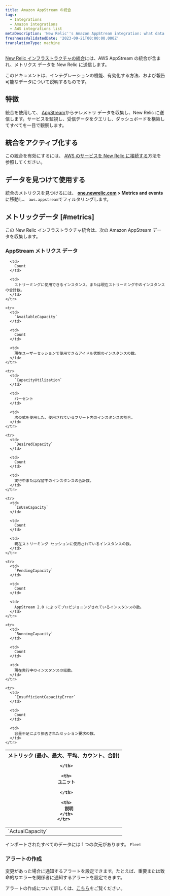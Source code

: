 ```yaml
---
title: Amazon AppStream の統合
tags:
  - Integrations
  - Amazon integrations
  - AWS integrations list
metaDescription: 'New Relic''s Amazon AppStream integration: what data it reports and how to enable it.'
freshnessValidatedDate: '2023-09-21T00:00:00.000Z'
translationType: machine
---
```


[New Relic インフラストラクチャの統合](/docs/infrastructure/integrations-getting-started/getting-started/introduction-infrastructure-integrations)には、AWS AppStream の統合が含まれ、メトリクス データを New Relic に送信します。

このドキュメントは、インテグレーションの機能、有効化する方法、および報告可能なデータについて説明するものです。

## 特徴

統合を使用して、 [AppStream](https://aws.amazon.com/appstream/)からテレメトリ データを収集し、New Relic に送信します。サービスを監視し、受信データをクエリし、ダッシュボードを構築してすべてを一目で観察します。

## 統合をアクティブ化する

この統合を有効にするには、 [AWS のサービスを New Relic に接続する](/docs/infrastructure/amazon-integrations/connect/aws-metric-stream-setup/)方法を参照してください。

## データを見つけて使用する

統合のメトリクスを見つけるには、 **[one.newrelic.com](https://one.newrelic.com/all-capabilities) > Metrics and events** に移動し、 `aws.appstream`でフィルタリングします。

## メトリックデータ [#metrics]

この New Relic インフラストラクチャ統合は、次の Amazon AppStream データを収集します。

### AppStream メトリクス データ

<table>
  <thead>
    <tr>
      <th style={{ width: "220px" }}>
        メトリック (最小、最大、平均、カウント、合計)  

      </th>

      <th>
        ユニット  

      </th>

      <th>
        説明
      </th>
    </tr>
  </thead>

  <tbody>
    <tr>
      <td>
        `ActualCapacity`
      </td>

      <td>
        Count
      </td>

      <td>
        ストリーミングに使用できるインスタンス、または現在ストリーミング中のインスタンスの合計数。
      </td>
    </tr>

    <tr>
      <td>
        `AvailableCapacity`
      </td>

      <td>
        Count
      </td>

      <td>
        現在ユーザーセッションで使用できるアイドル状態のインスタンスの数。
      </td>
    </tr>

    <tr>
      <td>
        `CapacityUtilization`
      </td>

      <td>
        パーセント
      </td>

      <td>
        次の式を使用した、使用されているフリート内のインスタンスの割合。
      </td>
    </tr>

    <tr>
      <td>
        `DesiredCapacity`
      </td>

      <td>
        Count
      </td>

      <td>
        実行中または保留中のインスタンスの合計数。
      </td>
    </tr>

    <tr>
      <td>
        `InUseCapacity`
      </td>

      <td>
        Count
      </td>

      <td>
        現在ストリーミング セッションに使用されているインスタンスの数。
      </td>
    </tr>

    <tr>
      <td>
        `PendingCapacity`
      </td>

      <td>
        Count
      </td>

      <td>
        AppStream 2.0 によってプロビジョニングされているインスタンスの数。
      </td>
    </tr>

    <tr>
      <td>
        `RunningCapacity`
      </td>

      <td>
        Count
      </td>

      <td>
        現在実行中のインスタンスの総数。
      </td>
    </tr>

    <tr>
      <td>
        `InsufficientCapacityError`
      </td>

      <td>
        Count
      </td>

      <td>
        容量不足により拒否されたセッション要求の数。
      </td>
    </tr>
  </tbody>
</table>

インポートされたすべてのデータには 1 つの次元があります。 `Fleet`

### アラートの作成

変更があった場合に通知するアラートを設定できます。たとえば、重要または致命的なエラーを関係者に通知するアラートを設定できます。

アラートの作成について詳しくは、[こちら](/docs/alerts-applied-intelligence/new-relic-alerts/learn-alerts/introduction-alerts/)をご覧ください。